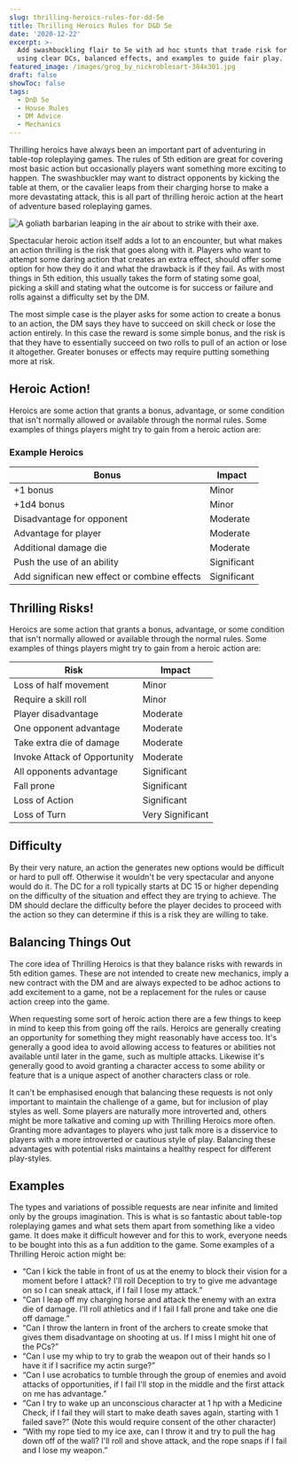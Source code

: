 ```yaml
---
slug: thrilling-heroics-rules-for-dd-5e
title: Thrilling Heroics Rules for D&D 5e
date: '2020-12-22'
excerpt: >-
  Add swashbuckling flair to 5e with ad hoc stunts that trade risk for reward,
  using clear DCs, balanced effects, and examples to guide fair play.
featured_image: /images/grog_by_nickroblesart-384x301.jpg
draft: false
showToc: false
tags:
  - DnD 5e
  - House Rules
  - DM Advice
  - Mechanics
---
```


Thrilling heroics have always been an important part of adventuring in table-top roleplaying games. The rules of 5th edition are great for covering most basic action but occasionally players want something more exciting to happen. The swashbuckler may want to distract opponents by kicking the table at them, or the cavalier leaps from their charging horse to make a more devastating attack, this is all part of thrilling heroic action at the heart of adventure based roleplaying games.

![A goliath barbarian leaping in the air about to strike with their axe.](/images/grog_by_nickroblesart-384x301.jpg)

Spectacular heroic action itself adds a lot to an encounter, but what makes an action thrilling is the risk that goes along with it. Players who want to attempt some daring action that creates an extra effect, should offer some option for how they do it and what the drawback is if they fail. As with most things in 5th edition, this usually takes the form of stating some goal, picking a skill and stating what the outcome is for success or failure and rolls against a difficulty set by the DM.

The most simple case is the player asks for some action to create a bonus to an action, the DM says they have to succeed on skill check or lose the action entirely. In this case the reward is some simple bonus, and the risk is that they have to essentially succeed on two rolls to pull of an action or lose it altogether. Greater bonuses or effects may require putting something more at risk.

## Heroic Action!

Heroics are some action that grants a bonus, advantage, or some condition that isn't normally allowed or available through the normal rules. Some examples of things players might try to gain from a heroic action are:

### Example Heroics

|Bonus|Impact|
|--- |--- |
|+1 bonus|Minor|
|+1d4 bonus|Minor|
|Disadvantage for opponent|Moderate|
|Advantage for player|Moderate|
|Additional damage die|Moderate|
|Push the use of an ability|Significant|
|Add significan new effect or combine effects|Significant|


## Thrilling Risks!

Heroics are some action that grants a bonus, advantage, or some condition that isn't normally allowed or available through the normal rules. Some examples of things players might try to gain from a heroic action are:

|Risk|Impact|
|--- |--- |
|Loss of half movement|Minor|
|Require a skill roll|Minor|
|Player disadvantage|Moderate|
|One opponent advantage|Moderate|
|Take extra die of damage|Moderate|
|Invoke Attack of Opportunity|Moderate|
|All opponents advantage|Significant|
|Fall prone|Significant|
|Loss of Action|Significant|
|Loss of Turn|Very Significant|


## Difficulty

By their very nature, an action the generates new options would be difficult or hard to pull off. Otherwise it wouldn't be very spectacular and anyone would do it. The DC for a roll typically starts at DC 15 or higher depending on the difficulty of the situation and effect they are trying to achieve. The DM should declare the difficulty before the player decides to proceed with the action so they can determine if this is a risk they are willing to take.

## Balancing Things Out

The core idea of Thrilling Heroics is that they balance risks with rewards in 5th edition games. These are not intended to create new mechanics, imply a new contract with the DM and are always expected to be adhoc actions to add excitement to a game, not be a replacement for the rules or cause action creep into the game.

When requesting some sort of heroic action there are a few things to keep in mind to keep this from going off the rails. Heroics are generally creating an opportunity for something they might reasonably have access too. It's generally a good idea to avoid allowing access to features or abilities not available until later in the game, such as multiple attacks. Likewise it's generally good to avoid granting a character access to some ability or feature that is a unique aspect of another characters class or role.

It can't be emphasised enough that balancing these requests is not only important to maintain the challenge of a game, but for inclusion of play styles as well. Some players are naturally more introverted and, others might be more talkative and coming up with Thrilling Heroics more often. Granting more advantages to players who just talk more is a disservice to players with a more introverted or cautious style of play. Balancing these advantages with potential risks maintains a healthy respect for different play-styles.

## Examples

The types and variations of possible requests are near infinite and limited only by the groups imagination. This is what is so fantastic about table-top roleplaying games and what sets them apart from something like a video game. It does make it difficult however and for this to work, everyone needs to be bought into this as a fun addition to the game. Some examples of a Thrilling Heroic action might be:

  * &#8220;Can I kick the table in front of us at the enemy to block their vision for a moment before I attack? I'll roll Deception to try to give me advantage on so I can sneak attack, if I fail I lose my attack.&#8221;
  * &#8220;Can I leap off my charging horse and attack the enemy with an extra die of damage. I'll roll athletics and if I fail I fall prone and take one die off damage.&#8221;
  * &#8220;Can I throw the lantern in front of the archers to create smoke that gives them disadvantage on shooting at us. If I miss I might hit one of the PCs?&#8221;
  * &#8220;Can I use my whip to try to grab the weapon out of their hands so I have it if I sacrifice my actin surge?&#8221;
  * &#8220;Can I use acrobatics to tumble through the group of enemies and avoid attacks of opportunities, if I fail I'll stop in the middle and the first attack on me has advantage.&#8221;
  * &#8220;Can I try to wake up an unconscious character at 1 hp with a Medicine Check, if I fail they will start to make death saves again, starting with 1 failed save?&#8221; (Note this would require consent of the other character)
  * &#8220;With my rope tied to my ice axe, can I throw it and try to pull the hag down off of the wall? I'll roll and shove attack, and the rope snaps if I fail and I lose my weapon.&#8221;
